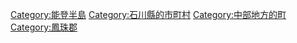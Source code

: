 {{Commonscat|Anamizu, Ishikawa}}
{{Catmore}}

{{DEFAULTSORT:Anamizu}}
[[Category:能登半島|Category:能登半島]]
[[Category:石川縣的市町村|Category:石川縣的市町村]]
[[Category:中部地方的町|Category:中部地方的町]]
[[Category:鳳珠郡|Category:鳳珠郡]]